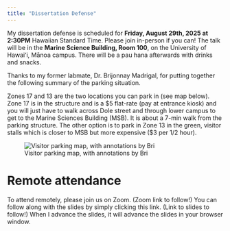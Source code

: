 ```yaml
---
title: "Dissertation Defense"
---
```


My dissertation defense is scheduled for **Friday, August 29th, 2025 at 2:30PM** Hawaiian Standard Time. Please join in-person if you can! The talk will be in the **Marine Science Building, Room 100**, on the University of Hawaiʻi, Mānoa campus. There will be a pau hana afterwards with drinks and snacks. 

Thanks to my former labmate, Dr. Brijonnay Madrigal, for putting together the following summary of the parking situation.

Zones 17 and 13 are the two locations you can park in (see map below). Zone 17 is in the structure and is a $5 flat-rate (pay at entrance kiosk) and you will just have to walk across Dole street and through lower campus to get to the Marine Sciences Building (MSB). It is about a 7-min walk from the parking structure. The other option is to park in Zone 13 in the green, visitor stalls which is closer to MSB but more expensive ($3 per 1/2 hour).

![Visitor parking map, with annotations by Bri](visitorPermitZonesMap_BM.png)

# Remote attendance

To attend remotely, please join us on Zoom. (Zoom link to follow!) You can follow along with the slides by simply clicking this link. (Link to slides to follow!) When I advance the slides, it will advance the slides in your browser window.